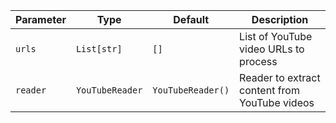 | Parameter | Type | Default | Description |
| --- | --- | --- | --- |
| `urls` | `List[str]` | `[]` | List of YouTube video URLs to process |
| `reader` | `YouTubeReader` | `YouTubeReader()` | Reader to extract content from YouTube videos |
